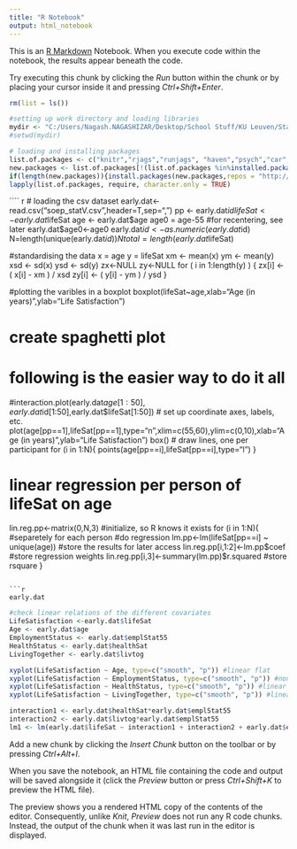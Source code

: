 ```yaml
---
title: "R Notebook"
output: html_notebook
---
```





This is an [R Markdown](http://rmarkdown.rstudio.com) Notebook. When you execute code within the notebook, the results appear beneath the code. 

Try executing this chunk by clicking the *Run* button within the chunk or by placing your cursor inside it and pressing *Ctrl+Shift+Enter*. 

```r
rm(list = ls())

#setting up work directory and loading libraries
mydir <- "C:/Users/Nagash.NAGASHIZAR/Desktop/School Stuff/KU Leuven/Stats V/Assignment"
#setwd(mydir)

# loading and installing packages
list.of.packages <- c("knitr","rjags","runjags", "haven","psych","car","magicfor","lattice")
new.packages <- list.of.packages[!(list.of.packages %in%installed.packages()[,"Package"])]
if(length(new.packages)){install.packages(new.packages,repos = "http://cran.us.r-project.org")}
lapply(list.of.packages, require, character.only = TRUE)

````


```` r

# loading the csv dataset
early.dat<-read.csv("soep_statV.csv",header=T,sep=",")
pp <- early.dat$id
lifeSat <- early.dat$lifeSat
age <- early.dat$age
age0 = age-55 #for recentering, see later
early.dat$age0<-age0
early.dat$id<-as.numeric(early.dat$id)
N=length(unique(early.dat$id))     
Ntotal = length(early.dat$lifeSat) 

#standardising the data
x = age
y = lifeSat
xm <- mean(x)
ym <- mean(y)
xsd <- sd(x)
ysd <- sd(y)
zx<-NULL
zy<-NULL
for ( i in 1:length(y) ) {
  zx[i] <- ( x[i] - xm ) / xsd
  zy[i] <- ( y[i] - ym ) / ysd
}

#plotting the varibles in a boxplot
boxplot(lifeSat~age,xlab="Age (in years)",ylab="Life Satisfaction")

# create spaghetti plot
# following is the easier way to do it all

#interaction.plot(early.dat$age[1:50],early.dat$id[1:50],early.dat$lifeSat[1:50])
# set up coordinate axes, labels, etc. 
plot(age[pp==1],lifeSat[pp==1],type="n",xlim=c(55,60),ylim=c(0,10),xlab="Age (in years)",ylab="Life Satisfaction")
box()
# draw lines, one per participant
for (i in 1:N){
  points(age[pp==i],lifeSat[pp==i],type="l")
}



# linear regression per person of lifeSat on age
lin.reg.pp<-matrix(0,N,3) #initialize, so R knows it exists
for (i in 1:N){ #separetely for each person
  #do regression
  lm.pp<-lm(lifeSat[pp==i] ~ unique(age))
  #store the results for later access
  lin.reg.pp[i,1:2]<-lm.pp$coef #store regression weights
  lin.reg.pp[i,3]<-summary(lm.pp)$r.squared #store rsquare
}
```

```r

early.dat

```


```r
#check linear relations of the different covariates
LifeSatisfaction <-early.dat$lifeSat
Age <- early.dat$age
EmploymentStatus <- early.dat$emplStat55
HealthStatus <- early.dat$healthSat
LivingTogether <- early.dat$livtog

xyplot(LifeSatisfaction ~ Age, type=c("smooth", "p")) #linear flat
xyplot(LifeSatisfaction ~ EmploymentStatus, type=c("smooth", "p")) #non-linear ??
xyplot(LifeSatisfaction ~ HealthStatus, type=c("smooth", "p")) #linear postive
xyplot(LifeSatisfaction ~ LivingTogether, type=c("smooth", "p")) #linear negative

```

```r

interaction1 <- early.dat$healthSat*early.dat$emplStat55
interaction2 <- early.dat$livtog*early.dat$emplStat55
lm1 <- lm(early.dat$lifeSat ~ interaction1 + interaction2 + early.dat$emplStat55 + early.dat$healthSat + early.dat$livtog)

```


Add a new chunk by clicking the *Insert Chunk* button on the toolbar or by pressing *Ctrl+Alt+I*.

When you save the notebook, an HTML file containing the code and output will be saved alongside it (click the *Preview* button or press *Ctrl+Shift+K* to preview the HTML file).

The preview shows you a rendered HTML copy of the contents of the editor. Consequently, unlike *Knit*, *Preview* does not run any R code chunks. Instead, the output of the chunk when it was last run in the editor is displayed.
